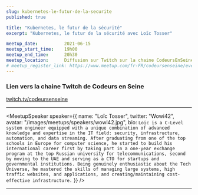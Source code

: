 ```yaml
---
slug: kubernetes-le-futur-de-la-securite
published: true

title: "Kubernetes, le futur de la sécurité"
excerpt: "Kubernetes, le futur de la sécurité avec Loïc Tosser"

meetup_date:          2021-06-15
meetup_start_time:    19h00
meetup_end_time:      20h30
meetup_location:      Diffusion sur Twitch sur la chaine CodeursEnSeine
# meetup_register_link: https://www.meetup.com/fr-FR/codeursenseine/events/277978566/
---
```



### Lien vers la chaine Twitch de Codeurs en Seine

<a href="https://www.twitch.tv/codeursenseine">twitch.tv/codeursenseine</a>

---

<!-- ### Kubernetes, le futur de la sécurité -->

<!-- Contenu -->

<MeetupSpeaker speaker={{
  name: "Loïc Tosser",
  twitter: "Wowi42",
  avatar: "/images/meetups/speakers/wowi42.jpg",
  bio: `Loic is a C-Level system engineer equipped with a unique combination of advanced knowledge and expertise in the IT field: security, infrastructure, automation, and data streaming. After graduating from one of the top schools in Europe for computer science, he started to build his international career first by taking part in a one-year exchange program at the top Russian university for telecommunications, second by moving to the UAE and serving as a CTO for startups and governmental institutions. Being genuinely enthusiastic about the Tech Universe, he mastered the skills of managing large systems, high traffic websites, and applications, and creating/maintaining cost-effective infrastructure.`
}} />


---